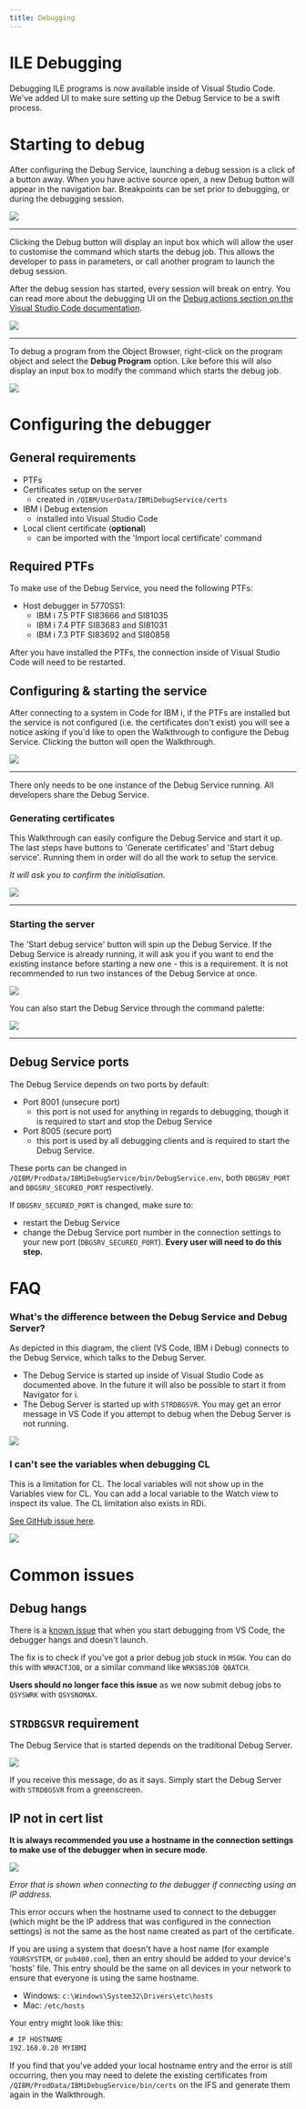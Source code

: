 ```yaml
---
title: Debugging 
---
```


# ILE Debugging

Debugging ILE programs is now available inside of Visual Studio Code. We've added UI to make sure setting up the Debug Service to be a swift process.

# Starting to debug

<CardGrid>

<Card>

After configuring the Debug Service, launching a debug session is a click of a button away. When you have active source open, a new Debug button will appear in the navigation bar. Breakpoints can be set prior to debugging, or during the debugging session.

</Card><Card>

![](./debug1.png)

</Card></CardGrid>

---

<CardGrid>

<Card>

Clicking the Debug button will display an input box which will allow the user to customise the command which starts the debug job. This allows the developer to pass in parameters, or call another program to launch the debug session.

After the debug session has started, every session will break on entry. You can read more about the debugging UI on the [Debug actions section on the Visual Studio Code documentation](https://code.visualstudio.com/docs/editor/debugging#_debug-actions)<Icon name="external" color="cyan" class="icon-inline" />.

</Card><Card>

![](./debug2.png)

</Card></CardGrid>

---

<CardGrid>

<Card>

To debug a program from the Object Browser, right-click on the program object and select the **Debug Program** option. Like before this will also display an input box to modify the command which starts the debug job.

</Card><Card>

![](./debug3.png)

</Card></CardGrid>

# Configuring the debugger

## General requirements

* PTFs
* Certificates setup on the server
   * created in `/QIBM/UserData/IBMiDebugService/certs`
* IBM i Debug extension
   * installed into Visual Studio Code
* Local client certificate (**optional**)
   * can be imported with the 'Import local certificate' command

## Required PTFs

To make use of the Debug Service, you need the following PTFs:

* Host debugger in 5770SS1:
   * IBM i 7.5 PTF SI83666 and SI81035
   * IBM i 7.4 PTF SI83683 and SI81031
   * IBM i 7.3 PTF SI83692 and SI80858

After you have installed the PTFs, the connection inside of Visual Studio Code will need to be restarted.

## Configuring & starting the service

<CardGrid>

<Card>

After connecting to a system in Code for IBM i, if the PTFs are installed but the service is not configured (i.e. the certificates don't exist) you will see a notice asking if you'd like to open the Walkthrough to configure the Debug Service. Clicking the button will open the Walkthrough.

</Card><Card>

![](./setup1.png)

</Card></CardGrid>

---

<Aside type="tip">
   There only needs to be one instance of the Debug Service running. All developers share the Debug Service.
</Aside>

### Generating certificates

<CardGrid>

<Card>

This Walkthrough can easily configure the Debug Service and start it up. The last steps have buttons to 'Generate certificates' and 'Start debug service'. Running them in order will do all the work to setup the service.

*It will ask you to confirm the initialisation.*

</Card><Card>

![](./setup2_a.png)

</Card></CardGrid>

---

### Starting the server

<CardGrid>

<Card>

The 'Start debug service' button will spin up the Debug Service. If the Debug Service is already running, it will ask you if you want to end the existing instance before starting a new one - this is a requirement. It is not recommended to run two instances of the Debug Service at once.

</Card><Card>

![](./setup3_a.png)

</Card></CardGrid>

<CardGrid>

<Card>

You can also start the Debug Service through the command palette:

</Card><Card>

![](./setup3_b.png)

</Card></CardGrid>

---

## Debug Service ports

The Debug Service depends on two ports by default:

* Port 8001 (unsecure port)
   * this port is not used for anything in regards to debugging, though it is required to start and stop the Debug Service
* Port 8005 (secure port)
   * this port is used by all debugging clients and is required to start the Debug Service.

These ports can be changed in `/QIBM/ProdData/IBMiDebugService/bin/DebugService.env`, both `DBGSRV_PORT` and `DBGSRV_SECURED_PORT` respectively.

If `DBGSRV_SECURED_PORT` is changed, make sure to:

* restart the Debug Service
* change the Debug Service port number in the connection settings to your new port (`DBGSRV_SECURED_PORT`). **Every user will need to do this step.**

# FAQ

### What's the difference between the Debug Service and Debug Server?

<CardGrid>

<Card>

As depicted in this diagram, the client (VS Code, IBM i Debug) connects to the Debug Service, which talks to the Debug Server.

* The Debug Service is started up inside of Visual Studio Code as documented above. In the future it will also be possible to start it from Navigator for i.
* The Debug Server is started up with `STRDBGSVR`. You may get an error message in VS Code if you attempt to debug when the Debug Server is not running.

</Card><Card>

![](./debug4.png)

</Card></CardGrid>

### I can't see the variables when debugging CL

<CardGrid>

<Card>

This is a limitation for CL. The local variables will not show up in the Variables view for CL. You can add a local variable to the Watch view to inspect its value. The CL limitation also exists in RDi.

[See GitHub issue here](https://github.com/codefori/vscode-ibmi/issues/1069)<Icon name="github" class="icon-inline" />.

</Card><Card>

![](./debug5.png)

</Card></CardGrid>

# Common issues

## Debug hangs

There is a [known issue](https://github.com/codefori/vscode-ibmi/issues/1059)<Icon name="github" class="icon-inline" /> that when you start debugging from VS Code, the debugger hangs and doesn't launch.

The fix is to check if you've got a prior debug job stuck in `MSGW`. You can do this with `WRKACTJOB`, or a similar command like `WRKSBSJOB QBATCH`.

**Users should no longer face this issue** as we now submit debug jobs to `QSYSWRK` with `QSYSNOMAX`.

## `STRDBGSVR` requirement

The Debug Service that is started depends on the traditional Debug Server.

![](./error_2.png)

If you receive this message, do as it says. Simply start the Debug Server with `STRDBGSVR` from a greenscreen.

## IP not in cert list

**It is always recommended you use a hostname in the connection settings to make use of the debugger when in secure mode**.

![](./error_1.png)

*Error that is shown when connecting to the debugger if connecting using an IP address.*

This error occurs when the hostname used to connect to the debugger (which might be the IP address that was configured in the connection settings) is not the same as the host name created as part of the certificate.

If you are using a system that doesn't have a host name (for example `YOURSYSTEM`, or `pub400.com`), then an entry should be added to your device's 'hosts' file. This entry should be the same on all devices in your network to ensure that everyone is using the same hostname.

* Windows: `c:\Windows\System32\Drivers\etc\hosts`
* Mac: `/etc/hosts`

Your entry might look like this:

```txt title="hosts" {2}
# IP HOSTNAME
192.168.0.20 MYIBMI
```

If you find that you've added your local hostname entry and the error is still occurring, then you may need to delete the existing certificates from `/QIBM/ProdData/IBMiDebugService/bin/certs` on the IFS and generate them again in the Walkthrough.